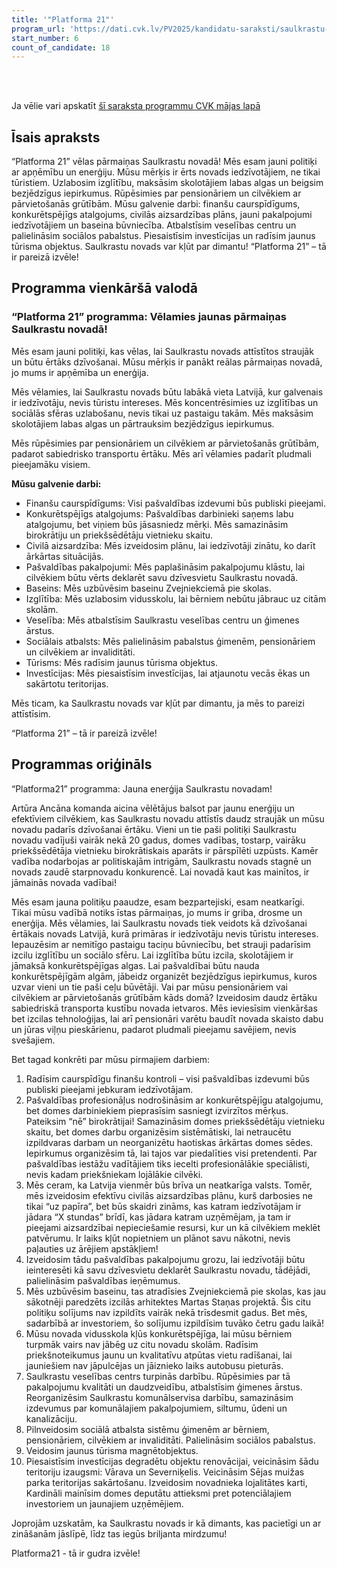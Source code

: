 ```yaml
---
title: '"Platforma 21"'
program_url: 'https://dati.cvk.lv/PV2025/kandidatu-saraksti/saulkrastu-novads/platforma-21'
start_number: 6
count_of_candidate: 18
---
```



<Badge text="Finanšu caurspīdīgums" variant="note" size="small" /> <Badge text="Konkurētspējīgs atalgojums" variant="note" size="small" /> <Badge text="Civilās aizsardzības plāns" variant="note" size="small" /> <Badge text="Baseina būvniecība" variant="note" size="small" /> <Badge text="Sociālais atbalsts" variant="note" size="small" />

<br/><br/> 

<Card title='Šis ir mākslīga intelekta ģenerēts apraksts' icon='starlight'>
    Ja vēlie vari apskatīt <a href={frontmatter.program_url} target='_blank'>šī saraksta programmu CVK mājas lapā</a>
    </Card>

## Īsais apraksts

“Platforma 21” vēlas pārmaiņas Saulkrastu novadā! Mēs esam jauni politiķi ar apņēmību un enerģiju. Mūsu mērķis ir ērts novads iedzīvotājiem, ne tikai tūristiem. Uzlabosim izglītību, maksāsim skolotājiem labas algas un beigsim bezjēdzīgus iepirkumus. Rūpēsimies par pensionāriem un cilvēkiem ar pārvietošanās grūtībām. Mūsu galvenie darbi: finanšu caurspīdīgums, konkurētspējīgs atalgojums, civilās aizsardzības plāns, jauni pakalpojumi iedzīvotājiem un baseina būvniecība. Atbalstīsim veselības centru un palielināsim sociālos pabalstus. Piesaistīsim investīcijas un radīsim jaunus tūrisma objektus. Saulkrastu novads var kļūt par dimantu! “Platforma 21” – tā ir pareizā izvēle!

## Programma vienkāršā valodā

### “Platforma 21” programma: Vēlamies jaunas pārmaiņas Saulkrastu novadā!

Mēs esam jauni politiķi, kas vēlas, lai Saulkrastu novads attīstītos straujāk un būtu ērtāks dzīvošanai. Mūsu mērķis ir panākt reālas pārmaiņas novadā, jo mums ir apņēmība un enerģija.

Mēs vēlamies, lai Saulkrastu novads būtu labākā vieta Latvijā, kur galvenais ir iedzīvotāju, nevis tūristu intereses. Mēs koncentrēsimies uz izglītības un sociālās sfēras uzlabošanu, nevis tikai uz pastaigu takām. Mēs maksāsim skolotājiem labas algas un pārtrauksim bezjēdzīgus iepirkumus.

Mēs rūpēsimies par pensionāriem un cilvēkiem ar pārvietošanās grūtībām, padarot sabiedrisko transportu ērtāku. Mēs arī vēlamies padarīt pludmali pieejamāku visiem.

**Mūsu galvenie darbi:**

*   Finanšu caurspīdīgums: Visi pašvaldības izdevumi būs publiski pieejami.
*   Konkurētspējīgs atalgojums: Pašvaldības darbinieki saņems labu atalgojumu, bet viņiem būs jāsasniedz mērķi. Mēs samazināsim birokrātiju un priekšsēdētāju vietnieku skaitu.
*   Civilā aizsardzība: Mēs izveidosim plānu, lai iedzīvotāji zinātu, ko darīt ārkārtas situācijās.
*   Pašvaldības pakalpojumi: Mēs paplašināsim pakalpojumu klāstu, lai cilvēkiem būtu vērts deklarēt savu dzīvesvietu Saulkrastu novadā.
*   Baseins: Mēs uzbūvēsim baseinu Zvejniekciemā pie skolas.
*   Izglītība: Mēs uzlabosim vidusskolu, lai bērniem nebūtu jābrauc uz citām skolām.
*   Veselība: Mēs atbalstīsim Saulkrastu veselības centru un ģimenes ārstus.
*   Sociālais atbalsts: Mēs palielināsim pabalstus ģimenēm, pensionāriem un cilvēkiem ar invaliditāti.
*   Tūrisms: Mēs radīsim jaunus tūrisma objektus.
*   Investīcijas: Mēs piesaistīsim investīcijas, lai atjaunotu vecās ēkas un sakārtotu teritorijas.

Mēs ticam, ka Saulkrastu novads var kļūt par dimantu, ja mēs to pareizi attīstīsim.

“Platforma 21” – tā ir pareizā izvēle!

## Programmas oriģināls

“Platforma21” programma: Jauna enerģija Saulkrastu novadam!

Artūra Ancāna komanda aicina vēlētājus balsot par jaunu enerģiju un efektīviem cilvēkiem, kas Saulkrastu novadu attīstīs daudz straujāk un mūsu novadu padarīs dzīvošanai ērtāku.
Vieni un tie paši politiķi Saulkrastu novadu vadījuši vairāk nekā 20 gadus, domes vadības, tostarp, vairāku priekšsēdētāja vietnieku birokrātiskais aparāts ir pārspīlēti uzpūsts.
Kamēr vadība nodarbojas ar politiskajām intrigām, Saulkrastu novads stagnē un novads zaudē starpnovadu konkurencē. Lai novadā kaut kas mainītos, ir jāmainās novada vadībai!

Mēs esam jauna politiķu paaudze, esam bezpartejiski, esam neatkarīgi. Tikai mūsu vadībā notiks īstas pārmaiņas, jo mums ir griba, drosme un enerģija.
Mēs vēlamies, lai Saulkrastu novads tiek veidots kā dzīvošanai ērtākais novads Latvijā, kurā primāras ir iedzīvotāju nevis tūristu intereses. Iepauzēsim ar nemitīgo pastaigu taciņu būvniecību, bet strauji padarīsim izcilu izglītību un sociālo sfēru. Lai izglītība būtu izcila, skolotājiem ir jāmaksā konkurētspējīgas algas. Lai pašvaldībai būtu nauda konkurētspējīgām algām, jābeidz organizēt bezjēdzīgus iepirkumus, kuros uzvar vieni un tie paši ceļu būvētāji.
Vai par mūsu pensionāriem vai cilvēkiem ar pārvietošanās grūtībām kāds domā? Izveidosim daudz ērtāku sabiedriskā transporta kustību novada ietvaros. Mēs ieviesīsim vienkāršas bet izcilas tehnoloģijas, lai arī pensionāri varētu baudīt novada skaisto dabu un jūras viļņu pieskārienu, padarot pludmali pieejamu savējiem, nevis svešajiem.

Bet tagad konkrēti par mūsu pirmajiem darbiem:
1) Radīsim caurspīdīgu finanšu kontroli – visi pašvaldības izdevumi būs publiski pieejami jebkuram iedzīvotājam.
2) Pašvaldības profesionāļus nodrošināsim ar konkurētspējīgu atalgojumu, bet domes darbiniekiem pieprasīsim sasniegt izvirzītos mērķus. Pateiksim “nē” birokrātijai! Samazināsim domes priekšsēdētāju vietnieku skaitu, bet domes darbu organizēsim sistēmātiski, lai netraucētu izpildvaras darbam un neorganizētu haotiskas ārkārtas domes sēdes. Iepirkumus organizēsim tā, lai tajos var piedalīties visi pretendenti.
Par pašvaldības iestāžu vadītājiem tiks iecelti profesionālākie speciālisti, nevis kadam priekšniekam lojālākie cilvēki.
3) Mēs ceram, ka Latvija vienmēr būs brīva un neatkarīga valsts. Tomēr, mēs izveidosim efektīvu civilās aizsardzības plānu, kurš darbosies ne tikai “uz papīra”, bet būs skaidri zināms, kas katram iedzīvotājam ir jādara “X stundas” brīdī, kas jādara katram uzņēmējam, ja tam ir pieejami aizsardzībai nepieciešamie resursi, kur un kā cilvēkiem meklēt patvērumu.
Ir laiks kļūt nopietniem un plānot savu nākotni, nevis paļauties uz ārējiem apstākļiem!
4) Izveidosim tādu pašvaldības pakalpojumu grozu, lai iedzīvotāji būtu ieinteresēti kā savu dzīvesvietu deklarēt Saulkrastu novadu, tādējādi, palielināsim pašvaldības ieņēmumus.
5) Mēs uzbūvēsim baseinu, tas atradīsies Zvejniekciemā pie skolas, kas jau sākotnēji paredzēts izcilās arhitektes Martas Staņas projektā. Šis citu politiķu solījums nav izpildīts vairāk nekā trīsdesmit gadus. Bet mēs, sadarbībā ar investoriem, šo solījumu izpildīsim tuvāko četru gadu laikā!
6) Mūsu novada vidusskola kļūs konkurētspējīga, lai mūsu bērniem turpmāk vairs nav jābēg uz citu novadu skolām. Radīsim priekšnoteikumus jaunu un kvalitatīvu atpūtas vietu radīšanai, lai jauniešiem nav jāpulcējas un jāiznieko laiks autobusu pieturās.
7) Saulkrastu veselības centrs turpinās darbību. Rūpēsimies par tā pakalpojumu kvalitāti un daudzveidību, atbalstīsim ģimenes ārstus. Reorganizēsim Saulkrastu komunālservisa darbību, samazināsim izdevumus par komunālajiem pakalpojumiem, siltumu, ūdeni un kanalizāciju.
8) Pilnveidosim sociālā atbalsta sistēmu ģimenēm ar bērniem, pensionāriem, cilvēkiem ar invaliditāti. Palielināsim sociālos pabalstus.
9) Veidosim jaunus tūrisma magnētobjektus.
10) Piesaistīsim investīcijas degradētu objektu renovācijai, veicināsim šādu teritoriju izaugsmi: Vārava un Severniķelis. Veicināsim Sējas muižas parka teritorijas sakārtošanu. Izveidosim novadnieka lojalitātes karti, Kardināli mainīsim domes deputātu attieksmi pret potenciālajiem investoriem un jaunajiem uzņēmējiem.

Joprojām uzskatām, ka Saulkrastu novads ir kā dimants, kas pacietīgi un ar zināšanām jāslīpē, līdz tas iegūs briljanta mirdzumu!

Platforma21 - tā ir gudra izvēle!
